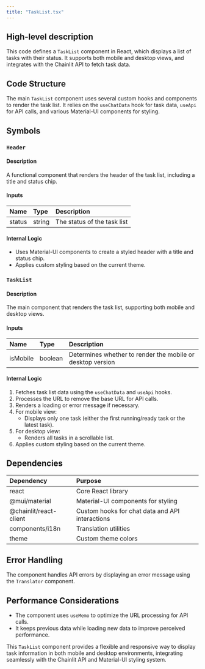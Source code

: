 ```yaml
---
title: "TaskList.tsx"
---
```


## High-level description
This code defines a `TaskList` component in React, which displays a list of tasks with their status. It supports both mobile and desktop views, and integrates with the Chainlit API to fetch task data.

## Code Structure
The main `TaskList` component uses several custom hooks and components to render the task list. It relies on the `useChatData` hook for task data, `useApi` for API calls, and various Material-UI components for styling.

## Symbols

### `Header`
#### Description
A functional component that renders the header of the task list, including a title and status chip.

#### Inputs
| Name | Type | Description |
|:-----|:-----|:------------|
| status | string | The status of the task list |

#### Internal Logic
- Uses Material-UI components to create a styled header with a title and status chip.
- Applies custom styling based on the current theme.

### `TaskList`
#### Description
The main component that renders the task list, supporting both mobile and desktop views.

#### Inputs
| Name | Type | Description |
|:-----|:-----|:------------|
| isMobile | boolean | Determines whether to render the mobile or desktop version |

#### Internal Logic
1. Fetches task list data using the `useChatData` and `useApi` hooks.
2. Processes the URL to remove the base URL for API calls.
3. Renders a loading or error message if necessary.
4. For mobile view:
   - Displays only one task (either the first running/ready task or the latest task).
5. For desktop view:
   - Renders all tasks in a scrollable list.
6. Applies custom styling based on the current theme.

## Dependencies
| Dependency | Purpose |
|:-----------|:--------|
| react | Core React library |
| @mui/material | Material-UI components for styling |
| @chainlit/react-client | Custom hooks for chat data and API interactions |
| components/i18n | Translation utilities |
| theme | Custom theme colors |

## Error Handling
The component handles API errors by displaying an error message using the `Translator` component.

## Performance Considerations
- The component uses `useMemo` to optimize the URL processing for API calls.
- It keeps previous data while loading new data to improve perceived performance.

This `TaskList` component provides a flexible and responsive way to display task information in both mobile and desktop environments, integrating seamlessly with the Chainlit API and Material-UI styling system.